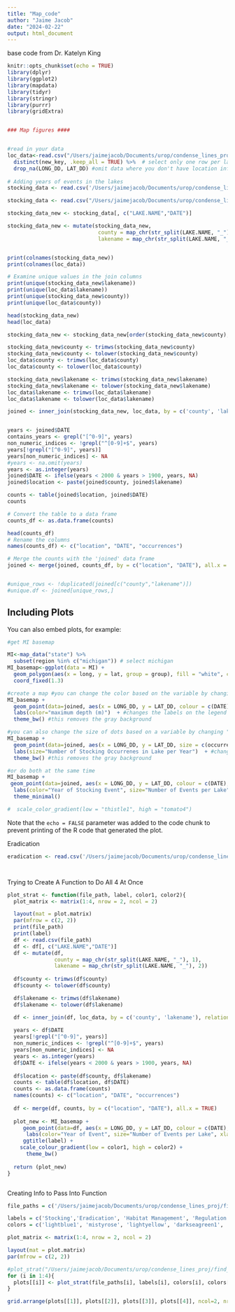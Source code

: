 ```yaml
---
title: "Map_code"
author: "Jaime Jacob"
date: "2024-02-22"
output: html_document
---
```

base code from Dr. Katelyn King

```r
knitr::opts_chunk$set(echo = TRUE)
library(dplyr)
library(ggplot2)
library(mapdata)
library(tidyr)
library(stringr)
library(purrr)
library(gridExtra)



```


```r
### Map figures #### 


#read in your data 
loc_data<-read.csv("/Users/jaimejacob/Documents/urop/condense_lines_proj/find_keywords2/MGNT_lake_info.csv") %>%
  distinct(new_key, .keep_all = TRUE) %>%  # select only one row per lake since you only need whole lake information
  drop_na(LONG_DD, LAT_DD) #omit data where you don't have location information 
 
# Adding years of events in the lakes 
stocking_data <- read.csv('/Users/jaimejacob/Documents/urop/condense_lines_proj/find_keywords2/formatted_years/formatted_years_stocking.csv')

stocking_data <- read.csv("/Users/jaimejacob/Documents/urop/condense_lines_proj/find_keywords2/formatted_years/formatted_years_eradication.csv")

stocking_data_new <- stocking_data[, c("LAKE.NAME","DATE")]

stocking_data_new <- mutate(stocking_data_new, 
                             county = map_chr(str_split(LAKE.NAME, "_"), 1),
                             lakename = map_chr(str_split(LAKE.NAME, "_"), 2))


print(colnames(stocking_data_new))
print(colnames(loc_data))

# Examine unique values in the join columns
print(unique(stocking_data_new$lakename))
print(unique(loc_data$lakename))
print(unique(stocking_data_new$county))
print(unique(loc_data$county))

head(stocking_data_new)
head(loc_data)

stocking_data_new <- stocking_data_new[order(stocking_data_new$county), ]

stocking_data_new$county <- trimws(stocking_data_new$county)
stocking_data_new$county <- tolower(stocking_data_new$county)
loc_data$county <- trimws(loc_data$county)
loc_data$county <- tolower(loc_data$county)

stocking_data_new$lakename <- trimws(stocking_data_new$lakename)
stocking_data_new$lakename <- tolower(stocking_data_new$lakename)
loc_data$lakename <- trimws(loc_data$lakename)
loc_data$lakename <- tolower(loc_data$lakename)

joined <- inner_join(stocking_data_new, loc_data, by = c('county', 'lakename'), relationship = "many-to-many")


years <- joined$DATE
contains_years <- grepl("[^0-9]", years)
non_numeric_indices <- !grepl("^[0-9]+$", years)
years[!grepl("[^0-9]", years)]
years[non_numeric_indices] <- NA
#years <- na.omit(years)
years <- as.integer(years)
joined$DATE <- ifelse(years < 2000 & years > 1900, years, NA)
joined$location <- paste(joined$county, joined$lakename)

counts <- table(joined$location, joined$DATE)
counts

# Convert the table to a data frame
counts_df <- as.data.frame(counts)

head(counts_df)
# Rename the columns
names(counts_df) <- c("location", "DATE", "occurrences")

# Merge the counts with the 'joined' data frame
joined <- merge(joined, counts_df, by = c("location", "DATE"), all.x = TRUE)


#unique_rows <- !duplicated(joined[c("county","lakename")])
#unique.df <- joined[unique_rows,]

```

## Including Plots

You can also embed plots, for example:

```r
#get MI basemap 

MI<-map_data("state") %>%
  subset(region %in% c("michigan")) # select michigan 
MI_basemap<-ggplot(data = MI) + 
  geom_polygon(aes(x = long, y = lat, group = group), fill = "white", color = "black") + #this fill MI white and outline is black
  coord_fixed(1.3) 

#create a map #you can change the color based on the variable by changing "colour" part
MI_basemap + 
  geom_point(data=joined, aes(x = LONG_DD, y = LAT_DD, colour = c(DATE))) +  #
  labs(color="maximum depth (m)")  + #changes the labels on the legend 
  theme_bw() #this removes the gray background 

#you can also change the size of dots based on a variable by changing "size" part 
MI_basemap + 
  geom_point(data=joined, aes(x = LONG_DD, y = LAT_DD, size = c(occurrences))) +  #
  labs(size="Number of Stocking Occurrenes in Lake per Year")  + #changes the labels on the legend 
  theme_bw() #this removes the gray background 

#or do both at the same time 
MI_basemap + 
 geom_point(data=joined, aes(x = LONG_DD, y = LAT_DD, colour = c(DATE), size = c(occurrences)), alpha = 0.5) +
  labs(color="Year of Stocking Event", size="Number of Events per Lake")  + 
  theme_minimal()

#  scale_color_gradient(low = "thistle1", high = "tomato4")

```

Note that the `echo = FALSE` parameter was added to the code chunk to prevent printing of the R code that generated the plot.

Eradication 
```r

eradication <- read.csv('/Users/jaimejacob/Documents/urop/condense_lines_proj/find_keywords2/formatted_years/formatted_years_eradication.csv')




```


Trying to Create A Function to Do All 4 At Once
```r

plot_strat <- function(file_path, label, color1, color2){
  plot_matrix <- matrix(1:4, nrow = 2, ncol = 2)

  layout(mat = plot.matrix)
  par(mfrow = c(2, 2))
  print(file_path)
  print(label)
  df <- read.csv(file_path)
  df <- df[, c("LAKE.NAME","DATE")]
  df <- mutate(df, 
               county = map_chr(str_split(LAKE.NAME, "_"), 1),
               lakename = map_chr(str_split(LAKE.NAME, "_"), 2))
  
  df$county <- trimws(df$county)
  df$county <- tolower(df$county)

  df$lakename <- trimws(df$lakename)
  df$lakename <- tolower(df$lakename)

  df <- inner_join(df, loc_data, by = c('county', 'lakename'), relationship = "many-to-many")
  
  years <- df$DATE
  years[!grepl("[^0-9]", years)]
  non_numeric_indices <- !grepl("^[0-9]+$", years)
  years[non_numeric_indices] <- NA
  years <- as.integer(years)
  df$DATE <- ifelse(years < 2000 & years > 1900, years, NA)
  
  df$location <- paste(df$county, df$lakename)
  counts <- table(df$location, df$DATE)
  counts <- as.data.frame(counts)
  names(counts) <- c("location", "DATE", "occurrences")
  
  df <- merge(df, counts, by = c("location", "DATE"), all.x = TRUE)
  
  plot_new <- MI_basemap + 
     geom_point(data=df, aes(x = LONG_DD, y = LAT_DD, colour = c(DATE), size = c(occurrences)), alpha = 0.5) +
      labs(color="Year of Event", size="Number of Events per Lake", xlab = 'Longitude', ylab='Latitude')  + 
     ggtitle(label) + 
    scale_colour_gradient(low = color1, high = color2) +
      theme_bw()
  
  return (plot_new)
}



```

Creating Info to Pass Into Function
```r

file_paths = c('/Users/jaimejacob/Documents/urop/condense_lines_proj/find_keywords2/formatted_years/formatted_years_stocking.csv', "/Users/jaimejacob/Documents/urop/condense_lines_proj/find_keywords2/formatted_years/formatted_years_eradication.csv", "/Users/jaimejacob/Documents/urop/condense_lines_proj/find_keywords2/formatted_years/formatted_years_habitat.csv", "/Users/jaimejacob/Documents/urop/condense_lines_proj/find_keywords2/formatted_years/formatted_years_regulation.csv")

labels = c('Stocking','Eradication', 'Habitat Management', 'Regulation')
colors = c('lightblue1', 'mistyrose', 'lightyellow', 'darkseagreen1', 'midnightblue',  'red4',  'yellow4' , 'darkgreen')

plot_matrix <- matrix(1:4, nrow = 2, ncol = 2)

layout(mat = plot.matrix)
par(mfrow = c(2, 2))

#plot_strat("/Users/jaimejacob/Documents/urop/condense_lines_proj/find_keywords2/formatted_years/formatted_years_eradication.csv", 'Stocking')
for (i in 1:4){
  plots[[i]] <- plot_strat(file_paths[i], labels[i], colors[i], colors[i + 4])
}

grid.arrange(plots[[1]], plots[[2]], plots[[3]], plots[[4]], ncol=2, nrow =2)


```

